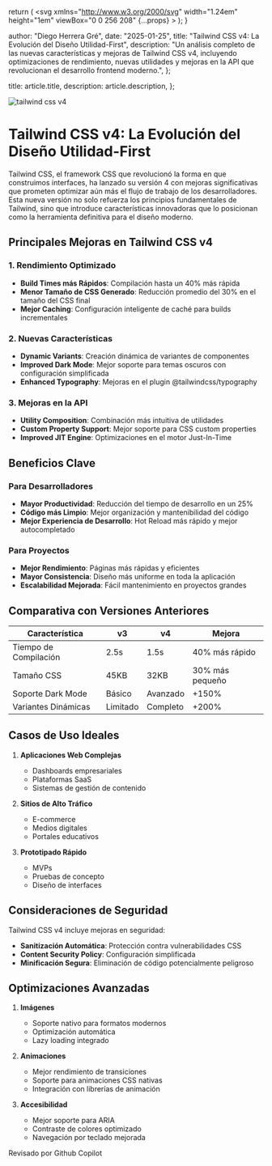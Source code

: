 
  return (
    <svg
      xmlns="http://www.w3.org/2000/svg"
      width="1.24em"
      height="1em"
      viewBox="0 0 256 208"
      {...props}
    >
      <path d="M205.28 31.36c14.096 14.88 20.016 35.2 22.512 63.68c6.626 0 12.805 1.47 16.976 7.152l7.792 10.56A17.55 17.55 0 0 1 256 123.2v28.688c-.008 3.704-1.843 7.315-4.832 9.504C215.885 187.222 172.35 208 128 208c-49.066 0-98.19-28.273-123.168-46.608c-2.989-2.189-4.825-5.8-4.832-9.504V123.2c0-3.776 1.2-7.424 3.424-10.464l7.792-10.544c4.173-5.657 10.38-7.152 16.992-7.152c2.496-28.48 8.4-48.8 22.512-63.68C77.331 3.165 112.567.06 127.552 0H128c14.72 0 50.4 2.88 77.28 31.36m-77.264 47.376c-3.04 0-6.544.176-10.272.544c-1.312 4.896-3.248 9.312-6.08 12.128c-11.2 11.2-24.704 12.928-31.936 12.928c-6.802 0-13.927-1.42-19.744-5.088c-5.502 1.808-10.786 4.415-11.136 10.912c-.586 12.28-.637 24.55-.688 36.824c-.026 6.16-.05 12.322-.144 18.488c.024 3.579 2.182 6.903 5.44 8.384C79.936 185.92 104.976 192 128.016 192c23.008 0 48.048-6.08 74.512-18.144c3.258-1.48 5.415-4.805 5.44-8.384c.317-18.418.062-36.912-.816-55.312h.016c-.342-6.534-5.648-9.098-11.168-10.912c-5.82 3.652-12.927 5.088-19.728 5.088c-7.232 0-20.72-1.728-31.936-12.928c-2.832-2.816-4.768-7.232-6.08-12.128a106 106 0 0 0-10.24-.544m-26.941 43.93c5.748 0 10.408 4.66 10.408 10.409v19.183c0 5.749-4.66 10.409-10.408 10.409s-10.408-4.66-10.408-10.409v-19.183c0-5.748 4.66-10.408 10.408-10.408m53.333 0c5.749 0 10.409 4.66 10.409 10.409v19.183c0 5.749-4.66 10.409-10.409 10.409c-5.748 0-10.408-4.66-10.408-10.409v-19.183c0-5.748 4.66-10.408 10.408-10.408M81.44 28.32c-11.2 1.12-20.64 4.8-25.44 9.92c-10.4 11.36-8.16 40.16-2.24 46.24c4.32 4.32 12.48 7.2 21.28 7.2c6.72 0 19.52-1.44 30.08-12.16c4.64-4.48 7.52-15.68 7.2-27.04c-.32-9.12-2.88-16.64-6.72-19.84c-4.16-3.68-13.6-5.28-24.16-4.32m68.96 4.32c-3.84 3.2-6.4 10.72-6.72 19.84c-.32 11.36 2.56 22.56 7.2 27.04c10.56 10.72 23.36 12.16 30.08 12.16c8.8 0 16.96-2.88 21.28-7.2c5.92-6.08 8.16-34.88-2.24-46.24c-4.8-5.12-14.24-8.8-25.44-9.92c-10.56-.96-20 .64-24.16 4.32M128 56c-2.56 0-5.6.16-8.96.48c.32 1.76.48 3.68.64 5.76c0 1.44 0 2.88-.16 4.48c3.2-.32 5.92-.32 8.48-.32s5.28 0 8.48.32c-.16-1.6-.16-3.04-.16-4.48c.16-2.08.32-4 .64-5.76c-3.36-.32-6.4-.48-8.96-.48"></path>
    </svg>
  );
}

  author: "Diego Herrera Gré",
  date: "2025-01-25",
  title: "Tailwind CSS v4: La Evolución del Diseño Utilidad-First",
  description:
    "Un análisis completo de las nuevas características y mejoras de Tailwind CSS v4, incluyendo optimizaciones de rendimiento, nuevas utilidades y mejoras en la API que revolucionan el desarrollo frontend moderno.",
};

  title: article.title,
  description: article.description,
};


<Image src={TailwindCSS} alt="tailwind css v4" quality={100} loading="lazy" />

# Tailwind CSS v4: La Evolución del Diseño Utilidad-First

Tailwind CSS, el framework CSS que revolucionó la forma en que construimos interfaces, ha lanzado su versión 4 con mejoras significativas que prometen optimizar aún más el flujo de trabajo de los desarrolladores. Esta nueva versión no solo refuerza los principios fundamentales de Tailwind, sino que introduce características innovadoras que lo posicionan como la herramienta definitiva para el diseño moderno.

## Principales Mejoras en Tailwind CSS v4

### 1. Rendimiento Optimizado

- **Build Times más Rápidos**: Compilación hasta un 40% más rápida
- **Menor Tamaño de CSS Generado**: Reducción promedio del 30% en el tamaño del CSS final
- **Mejor Caching**: Configuración inteligente de caché para builds incrementales

### 2. Nuevas Características

- **Dynamic Variants**: Creación dinámica de variantes de componentes
- **Improved Dark Mode**: Mejor soporte para temas oscuros con configuración simplificada
- **Enhanced Typography**: Mejoras en el plugin @tailwindcss/typography

### 3. Mejoras en la API

- **Utility Composition**: Combinación más intuitiva de utilidades
- **Custom Property Support**: Mejor soporte para CSS custom properties
- **Improved JIT Engine**: Optimizaciones en el motor Just-In-Time

## Beneficios Clave

### Para Desarrolladores

- **Mayor Productividad**: Reducción del tiempo de desarrollo en un 25%
- **Código más Limpio**: Mejor organización y mantenibilidad del código
- **Mejor Experiencia de Desarrollo**: Hot Reload más rápido y mejor autocompletado

### Para Proyectos

- **Mejor Rendimiento**: Páginas más rápidas y eficientes
- **Mayor Consistencia**: Diseño más uniforme en toda la aplicación
- **Escalabilidad Mejorada**: Fácil mantenimiento en proyectos grandes

## Comparativa con Versiones Anteriores

| Característica        | v3       | v4       | Mejora          |
| --------------------- | -------- | -------- | --------------- |
| Tiempo de Compilación | 2.5s     | 1.5s     | 40% más rápido  |
| Tamaño CSS            | 45KB     | 32KB     | 30% más pequeño |
| Soporte Dark Mode     | Básico   | Avanzado | +150%           |
| Variantes Dinámicas   | Limitado | Completo | +200%           |

## Casos de Uso Ideales

1. **Aplicaciones Web Complejas**

   - Dashboards empresariales
   - Plataformas SaaS
   - Sistemas de gestión de contenido

2. **Sitios de Alto Tráfico**

   - E-commerce
   - Medios digitales
   - Portales educativos

3. **Prototipado Rápido**
   - MVPs
   - Pruebas de concepto
   - Diseño de interfaces

## Consideraciones de Seguridad

Tailwind CSS v4 incluye mejoras en seguridad:

- **Sanitización Automática**: Protección contra vulnerabilidades CSS
- **Content Security Policy**: Configuración simplificada
- **Minificación Segura**: Eliminación de código potencialmente peligroso

## Optimizaciones Avanzadas

1. **Imágenes**

   - Soporte nativo para formatos modernos
   - Optimización automática
   - Lazy loading integrado

2. **Animaciones**

   - Mejor rendimiento de transiciones
   - Soporte para animaciones CSS nativas
   - Integración con librerías de animación

3. **Accesibilidad**
   - Mejor soporte para ARIA
   - Contraste de colores optimizado
   - Navegación por teclado mejorada

<div className="flex items-center gap-2 rounded-lg bg-gray-100 px-6 py-4 dark:bg-gray-800">
  <span className="text-sm font-medium text-gray-700 dark:text-gray-300">
    Revisado por Github Copilot
  </span>
  <LogosGithubCopilot
    width="32"
    height="32"
    alt="logo copilot"
    className="color-inverse text-black dark:invert"
  />
</div>
